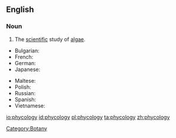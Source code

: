 ==English==
{{wikipedia}}
===Noun===
{{en-noun|-}}

# The [[scientific]] study of [[algae]].

{{trans-top|the study}}
* Bulgarian: {{t|bg|Алгология|sc=Cyrl}}
* French: {{t+|fr|phycologie}}
* German: {{t+|de|Ficologie|f}}
* Japanese: {{t-|ja||tr=|sc=Jpan}}
{{trans-mid}}
* Maltese: {{t|mt||m|xs=Maltese}}
* Polish: {{t+|pl||f}}
* Russian: {{t|ru|Альгология||m|sc=Cyrl}}
* Spanish: {{t|es|ficología|f}}
* Vietnamese: {{t+|vi||xs=Vietnamese}}
{{trans-bottom}}
[[Category:Botany]]

[[io:phycology]]
[[id:phycology]]
[[pl:phycology]]
[[ta:phycology]]
[[zh:phycology]]